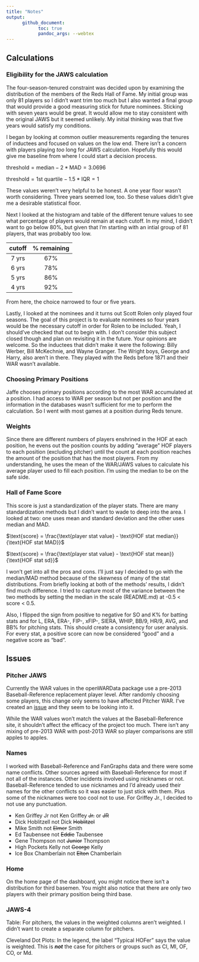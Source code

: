 ```yaml
---
title: "Notes"
output:
      github_document:
            toc: true
            pandoc_args: --webtex
---
```


## Calculations

### Eligibility for the JAWS calculation

The four-season-tenured constraint was decided upon by examining the distribution of the members of the Reds Hall of Fame. My initial group was only 81 players so I didn't want trim too much but I also wanted a final group that would provide a good measuring stick for future nominees. Sticking with seven years would be great. It would allow me to stay consistent with the original JAWS but it seemed unlikely. My initial thinking was that five years would satisfy my conditions. 

I began by looking at common outlier measurements regarding the tenures of inductees and focused on values on the low end. There isn't a concern with players playing *too* long for JAWS calculation. Hopefully this would give me baseline from where I could start a decision process.

$\text{threshold} = \text{median} - 2*\text{MAD} = 3.0696$

$\text{threshold} = \text{1st quartile} - 1.5*\text{IQR} = 1$

These values weren't very helpful to be honest. A one year floor wasn't worth considering. Three years seemed low, too. So these values didn't give me a desirable statistical floor.

Next I looked at the histogram and table of the different tenure values to see what percentage of players would remain at each cutoff. In my mind, I didn't want to go below 80%, but given that I'm starting with an intial group of 81 players, that was probably too low.

| cutoff | % remaining |
|:------:|:-----------:|
| 7 yrs | 67% |
| 6 yrs | 78% |
| 5 yrs | 86% |
| 4 yrs | 92% |

From here, the choice narrowed to four or five years. 

Lastly, I looked at the nominees and it turns out Scott Rolen only played four seasons. The goal of this project is to evaluate nominees so four years would be the necessary cutoff in order for Rolen to be included. Yeah, I should've checked that out to begin with. I don't consider this subject closed though and plan on revisiting it in the future. Your opinions are welcome. So the inductees that didn't make it were the following: Billy Werber, Bill McKechnie, and Wayne Granger. The Wright boys, George and Harry, also aren't in there. They played with the Reds before 1871 and their WAR wasn't available.

### Choosing Primary Positions

Jaffe chooses primary positions according to the most WAR accumulated at a position. I had access to WAR per season but not per position and the information in the databases wasn't sufficient for me to perform the calculation. So I went with most games at a position during Reds tenure.

### Weights

Since there are different numbers of players enshrined in the HOF at each position, he evens out the position counts by adding "average" HOF players to each position  (excluding pitcher) until the count at each position reaches the amount of the position that has the most players. From my understanding, he uses the mean of the WAR/JAWS values to calculate his average player used to fill each position. I'm using the median to be on the safe side.

### Hall of Fame Score

This score is just a standardization of the player stats. There are many standardization methods but I didn't want to wade to deep into the area. I looked at two: one uses mean and standard deviation and the other uses median and MAD.

$\text{score} = \frac{\text{player stat value} - \text{HOF stat median}}{\text{HOF stat MAD}}$
      
$\text{score} = \frac{\text{player stat value} - \text{HOF stat mean}}{\text{HOF stat sd}}$

I won't get into all the pros and cons. I'll just say I decided to go with the median/MAD method because of the skewness of many of the stat distributions. From briefly looking at both of the methods' results, I didn't find much difference. I tried to capture most of the variance between the two methods by setting the median in the scale (README.md) at -0.5 < score < 0.5.

Also, I flipped the sign from positive to negative for SO and K% for batting stats and for L, ERA, ERA-, FIP-, xFIP-, SIERA, WHIP, BB/9, HR/9, AVG, and BB% for pitching stats. This should create a consistency for user analysis. For every stat, a positive score can now be considered "good" and a negative score as "bad".

## Issues

### Pitcher JAWS

Currently the WAR values in the openWARData package use a pre-2013 Baseball-Reference replacement player level. After randomly choosing some players, this change only seems to have affected Pitcher WAR. I've created an [issue](https://github.com/beanumber/openWARData/issues/11) and they seem to be looking into it.

While the WAR values won't match the values at the Baseball-Reference site, it shouldn't affect the efficacy of the project too much. There isn't any mixing of pre-2013 WAR with post-2013 WAR so player comparisons are still apples to apples.

### Names

I worked with Baseball-Reference and FanGraphs data and there were some name conflicts. Other sources agreed with Baseball-Reference for most if not all of the instances. Other incidents involved using nicknames or not. Baseball-Reference tended to use nicknames and I'd already used their names for the other conflicts so it was easier to just stick with them. Plus some of the nicknames were too cool not to use. For Griffey Jr., I decided to not use any punctuation.

* Ken Griffey Jr not Ken Griffey ~~Jr.~~ or ~~JR~~
* Dick Hoblitzell not Dick ~~Hoblitzel~~
* Mike Smith not ~~Elmer~~ Smith
* Ed Taubensee not ~~Eddie~~ Taubensee
* Gene Thompson not ~~Junior~~ Thompson
* High Pockets Kelly not ~~George~~ Kelly
* Ice Box Chamberlain not ~~Elton~~ Chamberlain

### Home

On the home page of the dashboard, you might notice there isn't a distribution for third basemen. You might also notice that there are only two players with their primary position being third base.

### JAWS-4

Table: For pitchers, the values in the weighted columns aren't weighted. I didn't want to create a separate column for pitchers.

Cleveland Dot Plots: In the legend, the label "Typical HOFer" says the value is weighted. This is ***not*** the case for pitchers or groups such as CI, MI, OF, CO, or Md.